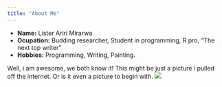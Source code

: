 ```yaml
---
title: "About Me"
---
```


- __Name:__ Lister Ariri Mirarwa
- __Ocupation:__ Budding researcher, Student in programming, R pro, "The next top writer"
- __Hobbies:__ Programming, Writing, Painting.


Well, i am awesome, we both know it! This might be just a picture i pulled off the internet. Or is it even a picture to begin with.
![](codegirls.png)